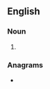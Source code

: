 {{also|ormèrs}}
==English==

===Noun===
{{head|en|noun form}}

# {{plural of|en|ormer}}

===Anagrams===
* {{anagrams|en|a=emorrs|Romers}}